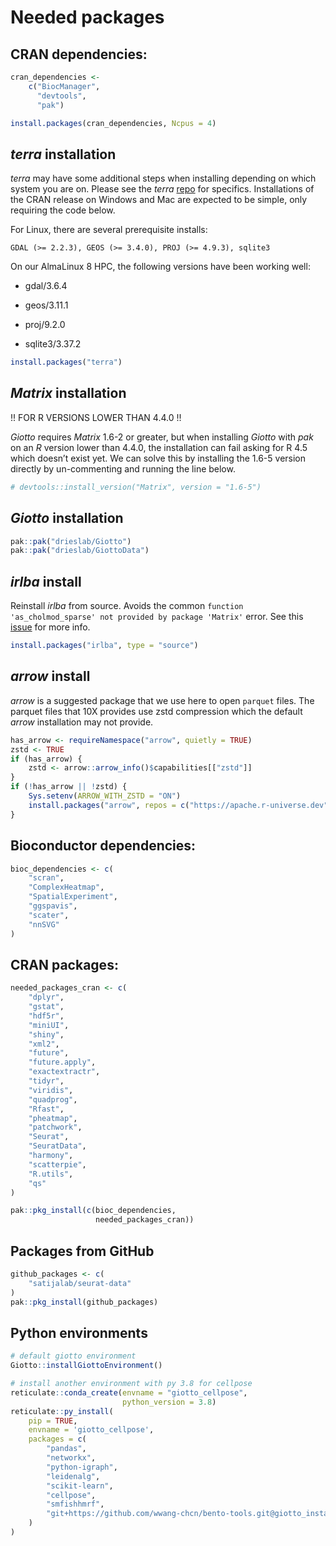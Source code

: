 # Needed packages

## CRAN dependencies:

```r
cran_dependencies <-
    c("BiocManager",
      "devtools",
      "pak")

install.packages(cran_dependencies, Ncpus = 4)
```

## *terra* installation

*terra* may have some additional steps when installing depending on which system you are on. Please see the *terra* [repo](https://github.com/rspatial/terra) for specifics. Installations of the CRAN release on Windows and Mac are expected to be simple, only requiring the code below.

For Linux, there are several prerequisite installs:

```         
GDAL (>= 2.2.3), GEOS (>= 3.4.0), PROJ (>= 4.9.3), sqlite3
```

On our AlmaLinux 8 HPC, the following versions have been working well:

-   gdal/3.6.4

-   geos/3.11.1

-   proj/9.2.0

-   sqlite3/3.37.2

```r
install.packages("terra")
```

## *Matrix* installation

!! FOR R VERSIONS LOWER THAN 4.4.0 !!

*Giotto* requires *Matrix* 1.6-2 or greater, but when installing *Giotto* with *pak* on an *R* version lower than 4.4.0, the installation can fail asking for R 4.5 which doesn't exist yet. We can solve this by installing the 1.6-5 version directly by un-commenting and running the line below.

```r
# devtools::install_version("Matrix", version = "1.6-5")
```

## *Giotto* installation

```r
pak::pak("drieslab/Giotto")
pak::pak("drieslab/GiottoData")
```

## *irlba* install

Reinstall *irlba* from source. Avoids the common `function 'as_cholmod_sparse' not provided by package 'Matrix'` error. See this [issue](https://github.com/bwlewis/irlba/issues/70) for more info.

```r
install.packages("irlba", type = "source")
```

## *arrow* install

*arrow* is a suggested package that we use here to open `parquet` files. The parquet files that 10X provides use zstd compression which the default *arrow* installation may not provide.

```r
has_arrow <- requireNamespace("arrow", quietly = TRUE)
zstd <- TRUE
if (has_arrow) {
    zstd <- arrow::arrow_info()$capabilities[["zstd"]]
}
if (!has_arrow || !zstd) {
    Sys.setenv(ARROW_WITH_ZSTD = "ON") 
    install.packages("arrow", repos = c("https://apache.r-universe.dev"))
}
```

## Bioconductor dependencies:

```r
bioc_dependencies <- c(
    "scran",
    "ComplexHeatmap",
    "SpatialExperiment",
    "ggspavis",
    "scater",
    "nnSVG"
)
```

## CRAN packages:

```r
needed_packages_cran <- c(
    "dplyr",
    "gstat",
    "hdf5r",
    "miniUI",
    "shiny",
    "xml2",
    "future",
    "future.apply",
    "exactextractr",
    "tidyr",
    "viridis",
    "quadprog",
    "Rfast",
    "pheatmap",
    "patchwork",
    "Seurat",
    "SeuratData",
    "harmony",
    "scatterpie",
    "R.utils",
    "qs"
)

pak::pkg_install(c(bioc_dependencies,
                   needed_packages_cran))
```

## Packages from GitHub

```r
github_packages <- c(
    "satijalab/seurat-data"
)
pak::pkg_install(github_packages)
```

## Python environments

```r
# default giotto environment
Giotto::installGiottoEnvironment()

# install another environment with py 3.8 for cellpose
reticulate::conda_create(envname = "giotto_cellpose",
                         python_version = 3.8)
reticulate::py_install(
    pip = TRUE,
    envname = 'giotto_cellpose',
    packages = c(
        "pandas",
        "networkx",
        "python-igraph",
        "leidenalg",
        "scikit-learn",
        "cellpose",
        "smfishhmrf",
        "git+https://github.com/wwang-chcn/bento-tools.git@giotto_install"
    )
)
```
